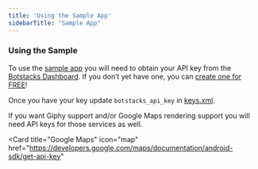 ```yaml
---
title: 'Using the Sample App'
sidebarTitle: "Sample App"
---
```


### Using the Sample

To use the [sample app](https://github.com/BotStacks/compose-example) you will need to obtain your API key from the [Botstacks Dashboard](https://dashboard.botstacks.ai/settings). If you don’t yet have one, you can [create one for FREE](https://dashboard.botstacks.ai/)!

Once you have your key update `botstacks_api_key` in [keys.xml](../app/src/androidMain/res/values/keys.xml).

If you want Giphy support and/or Google Maps rendering support you will need API keys for those services as well.

<CardGroup cols={2}>
  <Card title="Giphy" 
  icon="gif" 
  href="https://developers.giphy.com/"
  >
  </Card>

  <Card title="Google Maps" 
  icon="map" 
  href="https://developers.google.com/maps/documentation/android-sdk/get-api-key"
  >
  </Card>
</CardGroup>
